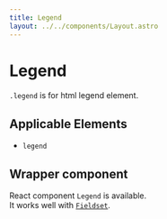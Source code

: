 ```yaml
---
title: Legend
layout: ../../components/Layout.astro
---
```



# Legend

`.legend` is for html legend element.

## Applicable Elements

- `legend`


## Wrapper component

React component `Legend` is available.  
It works well with [`Fieldset`](/components/fieldset).